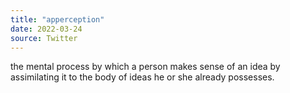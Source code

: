 ```yaml
---
title: "apperception"
date: 2022-03-24
source: Twitter
---
```


the mental process by which a person makes sense of an idea by assimilating it to the body of ideas he or she already possesses.

